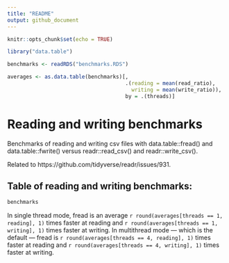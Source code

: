 ```yaml
---
title: "README"
output: github_document
---
```


```r
knitr::opts_chunk$set(echo = TRUE)
```

```r
library("data.table")

benchmarks <- readRDS("benchmarks.RDS")

averages <- as.data.table(benchmarks)[, 
                                      .(reading = mean(read_ratio),
                                        writing = mean(write_ratio)),
                                      by = .(threads)]
```

# Reading and writing benchmarks

Benchmarks of reading and writing csv files with data.table::fread() and data.table::fwrite() versus readr::read_csv() and readr::write_csv(). 

Related to https://github.com/tidyverse/readr/issues/931.

## Table of reading and writing benchmarks:

```r
benchmarks
```

In single thread mode, fread is an average `r round(averages[threads == 1, reading], 1)` times faster at reading and `r round(averages[threads == 1, writing], 1)` times faster at writing. In multithread mode — which is the default — fread is `r round(averages[threads == 4, reading], 1)` times faster at reading and `r round(averages[threads == 4, writing], 1)` times faster at writing.
